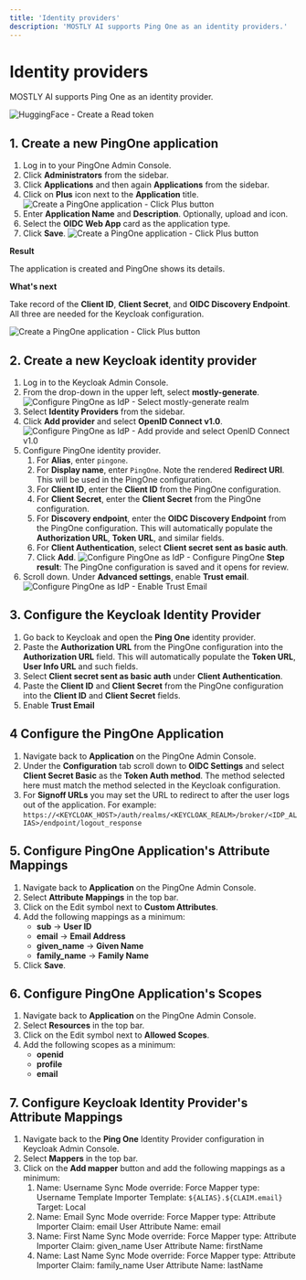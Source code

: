 ```yaml
---
title: 'Identity providers'
description: 'MOSTLY AI supports Ping One as an identity providers.'
---
```



# Identity providers

MOSTLY AI supports Ping One as an identity provider.

<Image
    src="/docs/docimages/administration/identity-providers/app-landing-page-with-pingone.webp"
    alt="HuggingFace - Create a Read token"
    width={800}
    height={300}
/>

## 1. Create a new PingOne application

1. Log in to your PingOne Admin Console.
2. Click **Administrators** from the sidebar.
3. Click **Applications** and then again **Applications** from the sidebar.
4. Click on **Plus** icon next to the **Application** title.
    <Image
        src="/docs/docimages/administration/identity-providers/02-create-pingone-app-01-click-plus-button.webp"
        alt="Create a PingOne application - Click Plus button"
        width={500}
        height={300}
    />
4. Enter **Application Name** and **Description**. Optionally, upload and icon.
5. Select the **OIDC Web App** card as the application type.
6. Click **Save**.
    <Image
        src="/docs/docimages/administration/identity-providers/02-create-pingone-app-02-configure-app-and-save.webp"
        alt="Create a PingOne application - Click Plus button"
        width={800}
        height={300}
    />

**Result**

The application is created and PingOne shows its details.

**What's next**

Take record of the **Client ID**, **Client Secret**, and **OIDC Discovery Endpoint**. All three are needed for the Keycloak configuration.

<Image
    src="/docs/docimages/administration/identity-providers/02-create-pingone-app-03-result-copy-details.webp"
    alt="Create a PingOne application - Click Plus button"
    width={800}
    height={300}
/>

## 2. Create a new Keycloak identity provider

1. Log in to the Keycloak Admin Console.
2. From the drop-down in the upper left, select **mostly-generate**.
    <Image
        src="/docs/docimages/administration/switch-realm-01-select-mostly-generate.webp"
        alt="Configure PingOne as IdP - Select mostly-generate realm"
        width={350}
        height={300}
    />
3. Select **Identity Providers** from the sidebar.
4. Click **Add provider** and select **OpenID Connect v1.0**.
    <Image
        src="/docs/docimages/administration/identity-providers/01-create-new-id-provider-01-click-add-and-openid-connect-1.0.webp"
        alt="Configure PingOne as IdP - Add provide and select OpenID Connect v1.0"
        width={500}
        height={300}
    />
5. Configure PingOne identity provider.
    1. For **Alias**, enter `pingone`.
    2. For **Display name**, enter `PingOne`.
        <Callout>
        Note the rendered **Redirect URI**. This will be used in the PingOne configuration.
        </Callout>
    3. For **Client ID**, enter the **Client ID** from the PingOne configuration.
    4. For **Client Secret**, enter the **Client Secret** from the PingOne configuration.
    5. For **Discovery endpoint**, enter the **OIDC Discovery Endpoint** from the PingOne configuration.
        <Callout>
        This will automatically populate the **Authorization URL**, **Token URL**, and similar fields.
        </Callout>
    6. For **Client Authentication**, select **Client secret sent as basic auth**.
    6. Click **Add**.
        <Image
            src="/docs/docimages/administration/identity-providers/01-create-new-id-provider-02-configure-pingone.webp"
            alt="Configure PingOne as IdP - Configure PingOne"
            width={800}
            height={300}
        />
        **Step result**: The PingOne configuration is saved and it opens for review.
6. Scroll down. Under **Advanced settings**, enable **Trust email**.
    <Image
        src="/docs/docimages/administration/identity-providers/01-create-new-id-provider-03-enable-trust-email.webp"
        alt="Configure PingOne as IdP - Enable Trust Email"
        width={500}
        height={300}
    />

## 3. Configure the Keycloak Identity Provider

1. Go back to Keycloak and open the **Ping One** identity provider.
2. Paste the **Authorization URL** from the PingOne configuration into the **Authorization URL** field. This will automatically populate the **Token URL**, **User Info URL** and such fields.
3. Select **Client secret sent as basic auth** under **Client Authentication**.
4. Paste the **Client ID** and **Client Secret** from the PingOne configuration into the **Client ID** and **Client Secret** fields.
5. Enable **Trust Email**

## 4 Configure the PingOne Application

1. Navigate back to **Application** on the PingOne Admin Console.
2. Under the **Configuration** tab scroll down to **OIDC Settings** and select **Client Secret Basic** as the **Token Auth method**. The method selected here must match the method selected in the Keycloak configuration.
3. For **Signoff URLs** you may set the URL to redirect to after the user logs out of the application. For example: `https://<KEYCLOAK_HOST>/auth/realms/<KEYCLOAK_REALM>/broker/<IDP_ALIAS>/endpoint/logout_response`

## 5. Configure PingOne Application's Attribute Mappings

1. Navigate back to **Application** on the PingOne Admin Console.
2. Select **Attribute Mappings** in the top bar.
3. Click on the Edit symbol next to **Custom Attributes**.
4. Add the following mappings as a minimum:
    - **sub** -> **User ID**
    - **email** -> **Email Address**
    - **given_name** -> **Given Name**
    - **family_name** -> **Family Name**
5. Click **Save**.

## 6. Configure PingOne Application's Scopes

1. Navigate back to **Application** on the PingOne Admin Console.
2. Select **Resources** in the top bar.
3. Click on the Edit symbol next to **Allowed Scopes**.
4. Add the following scopes as a minimum:
    - **openid**
    - **profile**
    - **email**

## 7. Configure Keycloak Identity Provider's Attribute Mappings

1. Navigate back to the **Ping One** Identity Provider configuration in Keycloak Admin Console.
2. Select **Mappers** in the top bar.
3. Click on the **Add mapper** button and add the following mappings as a minimum:
    1. Name: Username
       Sync Mode override: Force
       Mapper type: Username Template Importer
       Template: `${ALIAS}.${CLAIM.email}`
       Target: Local
    2. Name: Email
       Sync Mode override: Force
       Mapper type: Attribute Importer
       Claim: email
       User Attribute Name: email
    3. Name: First Name
       Sync Mode override: Force
       Mapper type: Attribute Importer
       Claim: given_name
       User Attribute Name: firstName
    4. Name: Last Name
       Sync Mode override: Force
       Mapper type: Attribute Importer
       Claim: family_name
       User Attribute Name: lastName